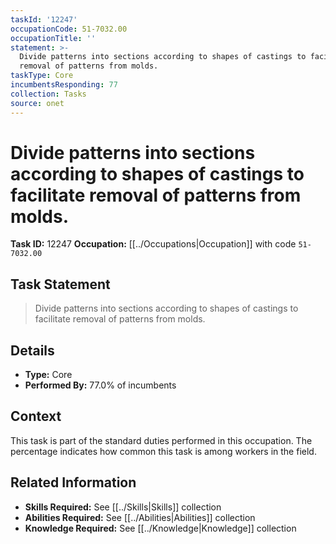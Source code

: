 ```yaml
---
taskId: '12247'
occupationCode: 51-7032.00
occupationTitle: ''
statement: >-
  Divide patterns into sections according to shapes of castings to facilitate
  removal of patterns from molds.
taskType: Core
incumbentsResponding: 77
collection: Tasks
source: onet
---
```

# Divide patterns into sections according to shapes of castings to facilitate removal of patterns from molds.

**Task ID:** 12247
**Occupation:** [[../Occupations|Occupation]] with code `51-7032.00`

## Task Statement

> Divide patterns into sections according to shapes of castings to facilitate removal of patterns from molds.

## Details

- **Type:** Core
- **Performed By:** 77.0% of incumbents

## Context

This task is part of the standard duties performed in this occupation. The percentage indicates how common this task is among workers in the field.

## Related Information

- **Skills Required:** See [[../Skills|Skills]] collection
- **Abilities Required:** See [[../Abilities|Abilities]] collection
- **Knowledge Required:** See [[../Knowledge|Knowledge]] collection
